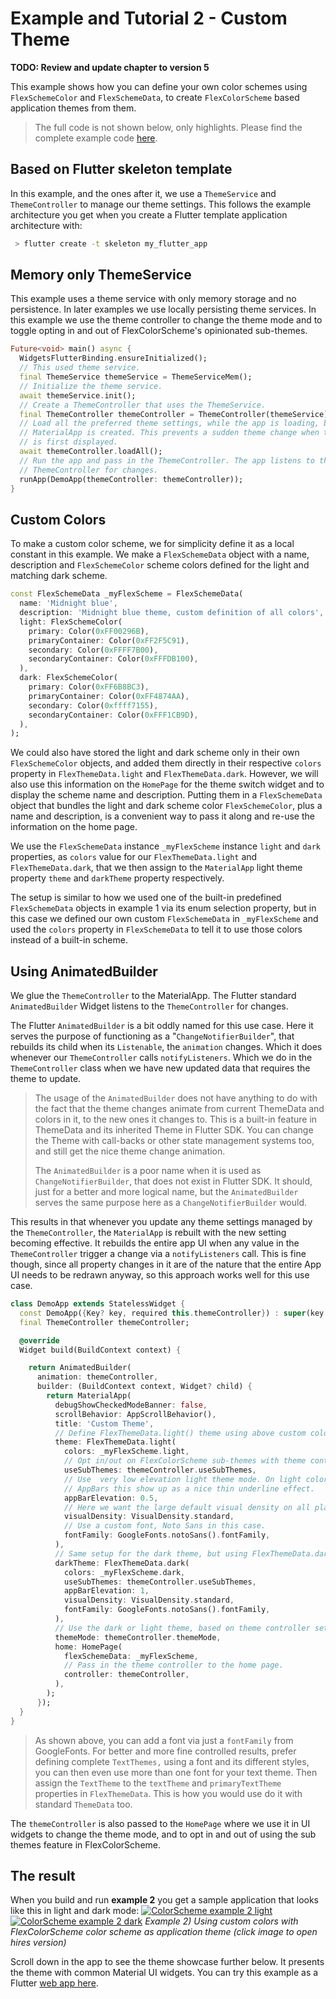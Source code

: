 # Example and Tutorial 2 - Custom Theme

**TODO: Review and update chapter to version 5**

This example shows how you can define your own color schemes using
`FlexSchemeColor` and `FlexSchemeData`, to create `FlexColorScheme` based
application themes from them.

> The full code is not shown below, only highlights.
> Please find the complete example code
> [here](https://github.com/rydmike/flex_color_scheme/tree/master/example/lib/example2).

## Based on Flutter skeleton template

In this example, and the ones after it, we use a `ThemeService` and
`ThemeController` to manage our theme settings. This follows the example
architecture you get when you create a Flutter template application
architecture with:

```bash
 > flutter create -t skeleton my_flutter_app
```

## Memory only ThemeService

This example uses a theme service with only memory storage and no persistence.
In later examples we use locally persisting theme services. In this example we
use the theme controller to change the theme mode and to toggle opting in and
out of FlexColorScheme's opinionated sub-themes.

```dart
Future<void> main() async {
  WidgetsFlutterBinding.ensureInitialized();
  // This used theme service.
  final ThemeService themeService = ThemeServiceMem();
  // Initialize the theme service.
  await themeService.init();
  // Create a ThemeController that uses the ThemeService.
  final ThemeController themeController = ThemeController(themeService);
  // Load all the preferred theme settings, while the app is loading, before
  // MaterialApp is created. This prevents a sudden theme change when the app
  // is first displayed.
  await themeController.loadAll();
  // Run the app and pass in the ThemeController. The app listens to the
  // ThemeController for changes.
  runApp(DemoApp(themeController: themeController));
}
```

## Custom Colors

To make a custom color scheme, we for simplicity define it as a local
constant in this example. We make a `FlexSchemeData` object with a name,
description and `FlexSchemeColor` scheme colors defined for the light and
matching dark scheme.

```dart
const FlexSchemeData _myFlexScheme = FlexSchemeData(
  name: 'Midnight blue',
  description: 'Midnight blue theme, custom definition of all colors',
  light: FlexSchemeColor(
    primary: Color(0xFF00296B),
    primaryContainer: Color(0xFF2F5C91),
    secondary: Color(0xFFFF7B00),
    secondaryContainer: Color(0xFFFDB100),
  ),
  dark: FlexSchemeColor(
    primary: Color(0xFF6B8BC3),
    primaryContainer: Color(0xFF4874AA),
    secondary: Color(0xffff7155),
    secondaryContainer: Color(0xFFF1CB9D),
  ),
);
```

We could also have stored the light and dark scheme only in their own
`FlexSchemeColor` objects, and added them directly in their respective
`colors` property in `FlexThemeData.light` and `FlexThemeData.dark`.
However, we will also use this information on the `HomePage` for the
theme switch widget and to display the scheme name and description.
Putting them in a `FlexSchemeData` object that bundles the light and
dark scheme color `FlexSchemeColor`, plus a name and description, is a
convenient way to pass it along and re-use the information on the home page.

We use the `FlexSchemeData` instance `_myFlexScheme` instance `light` and `dark`
properties, as `colors` value for our `FlexThemeData.light` and
`FlexThemeData.dark`, that we then assign to the `MaterialApp` light theme
property `theme` and `darkTheme` property respectively.

The setup is similar to how we used one of the built-in predefined
`FlexSchemeData` objects in example 1 via its enum selection property,
but in this case we defined our own custom `FlexSchemeData` in `_myFlexScheme`
and used the `colors` property in `FlexSchemeData` to tell it to use those
colors instead of a built-in scheme.

## Using AnimatedBuilder

We glue the `ThemeController` to the MaterialApp. The Flutter standard
`AnimatedBuilder` Widget listens to the `ThemeController` for changes.

The Flutter `AnimatedBuilder` is a bit oddly named for this use case. Here
it serves the purpose of functioning as a "`ChangeNotifierBuilder`",
that rebuilds its child when its `Listenable`, the `animation` changes.
Which it does whenever our `ThemeController` calls `notifyListeners`.
Which we do in the `ThemeController` class when we have new updated data
that requires the theme to update.

> The usage of the `AnimatedBuilder` does not have anything to do with the
> fact that the theme changes animate from current ThemeData and colors in it,
> to the new ones it changes to. This is a built-in feature in ThemeData and
> its inherited Theme in Flutter SDK. You can change the Theme with
> call-backs or other state management systems too, and still get the
> nice theme change animation.
>
> The `AnimatedBuilder` is a poor name when it is used as
> `ChangeNotifierBuilder`, that does not exist in Flutter SDK. It
> should, just for a better and more logical name, but the `AnimatedBuilder`
> serves the same purpose here as a `ChangeNotifierBuilder` would.

This results in that whenever you update any theme settings managed by
the `ThemeController`, the `MaterialApp` is rebuilt with the new setting
becoming effective. It rebuilds the entire app UI when any value in
the `ThemeController` trigger a change via a `notifyListeners` call.
This is fine though, since all property changes in it are of the
nature that the entire App UI needs to be redrawn anyway, so this approach
works well for this use case.

```dart
class DemoApp extends StatelessWidget {
  const DemoApp({Key? key, required this.themeController}) : super(key: key);
  final ThemeController themeController;

  @override
  Widget build(BuildContext context) {

    return AnimatedBuilder(
      animation: themeController,
      builder: (BuildContext context, Widget? child) {
        return MaterialApp(
          debugShowCheckedModeBanner: false,
          scrollBehavior: AppScrollBehavior(),
          title: 'Custom Theme',
          // Define FlexThemeData.light() theme using above custom colors.
          theme: FlexThemeData.light(
            colors: _myFlexScheme.light,
            // Opt in/out on FlexColorScheme sub-themes with theme controller.
            useSubThemes: themeController.useSubThemes,
            // Use  very low elevation light theme mode. On light colored
            // AppBars this show up as a nice thin underline effect.
            appBarElevation: 0.5,
            // Here we want the large default visual density on all platforms.
            visualDensity: VisualDensity.standard,
            // Use a custom font, Noto Sans in this case.
            fontFamily: GoogleFonts.notoSans().fontFamily,
          ),
          // Same setup for the dark theme, but using FlexThemeData.dark().
          darkTheme: FlexThemeData.dark(
            colors: _myFlexScheme.dark,
            useSubThemes: themeController.useSubThemes,
            appBarElevation: 1,
            visualDensity: VisualDensity.standard,
            fontFamily: GoogleFonts.notoSans().fontFamily,
          ),
          // Use the dark or light theme, based on theme controller setting.
          themeMode: themeController.themeMode,
          home: HomePage(
            flexSchemeData: _myFlexScheme,
            // Pass in the theme controller to the home page.
            controller: themeController,
          ),
        );
      });
  }
}
```

> As shown above, you can add a font via just a `fontFamily` from GoogleFonts.
For better and more fine controlled results, prefer defining complete
`TextThemes,` using a font and its different styles, you can then even use
more than one font for your text theme. Then assign the `TextTheme` to
the `textTheme` and `primaryTextTheme` properties in `FlexThemeData`.
This is how you would use do it with standard `ThemeData` too.

The `themeController` is also passed to the `HomePage` where we use it in UI
widgets to change the theme mode, and to opt in and out of using the sub themes
feature in FlexColorScheme.

## The result

When you build and run **example 2** you get a sample application that looks
like this in light and dark mode:
[<img src="https://rydmike.com/assets_fcsv4/22-example-2-a-small.jpg?raw=true" alt="ColorScheme example 2 light" />](https://rydmike.com/assets_fcsv4/22-example-2-a.png?raw=true)
[<img src="https://rydmike.com/assets_fcsv4/22-example-2-b-small.jpg?raw=true" alt="ColorScheme example 2 dark" />](https://rydmike.com/assets_fcsv4/22-example-2-b.png?raw=true)
_Example 2) Using custom colors with FlexColorScheme color scheme as
application theme (click image to open hires version)_

Scroll down in the app to see the theme showcase further below. It presents the
theme with common Material UI widgets. You can try this example as a Flutter
[web app here](https://rydmike.com/flexcolorschemeV4Tut2).
